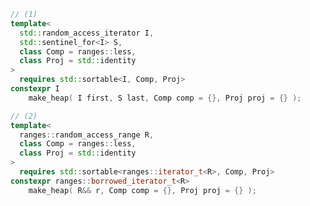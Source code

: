 ```cpp
// (1)
template<
  std::random_access_iterator I,
  std::sentinel_for<I> S,
  class Comp = ranges::less,
  class Proj = std::identity
>
  requires std::sortable<I, Comp, Proj>
constexpr I
    make_heap( I first, S last, Comp comp = {}, Proj proj = {} );

// (2)
template<
  ranges::random_access_range R,
  class Comp = ranges::less,
  class Proj = std::identity
>
  requires std::sortable<ranges::iterator_t<R>, Comp, Proj>
constexpr ranges::borrowed_iterator_t<R>
    make_heap( R&& r, Comp comp = {}, Proj proj = {} );
```
